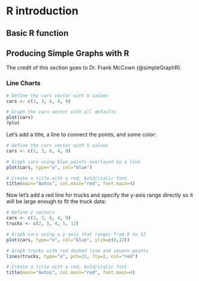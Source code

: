 

# R introduction

## Basic R function

## Producing Simple Graphs with R

The credit of this section goes to Dr. Frank McCown (@simpleGraphR). 

### Line Charts

```r
# Define the cars vector with 5 values
cars <- c(1, 3, 6, 4, 9)

# Graph the cars vector with all defaults
plot(cars)
?plot
```


Let's add a title, a line to connect the points, and some color:

```r
# Define the cars vector with 5 values
cars <- c(1, 3, 6, 4, 9)

# Graph cars using blue points overlayed by a line 
plot(cars, type="o", col="blue")

# Create a title with a red, bold/italic font
title(main="Autos", col.main="red", font.main=4)
```

Now let's add a red line for trucks and specify the y-axis range directly so it will be large enough to fit the truck data:


```r
# Define 2 vectors
cars <- c(1, 3, 6, 4, 9)
trucks <- c(2, 5, 4, 5, 12)

# Graph cars using a y axis that ranges from 0 to 12
plot(cars, type="o", col="blue", ylim=c(0,12))

# Graph trucks with red dashed line and square points
lines(trucks, type="o", pch=22, lty=2, col="red")

# Create a title with a red, bold/italic font
title(main="Autos", col.main="red", font.main=4)
```


